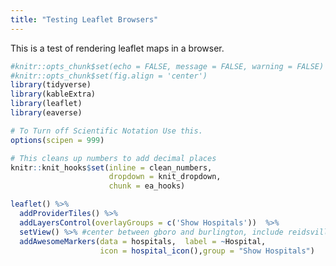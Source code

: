 ```yaml
---
title: "Testing Leaflet Browsers"
---
```


This is a test of rendering leaflet maps in a browser.

```r
#knitr::opts_chunk$set(echo = FALSE, message = FALSE, warning = FALSE)
#knitr::opts_chunk$set(fig.align = 'center')
library(tidyverse)
library(kableExtra)
library(leaflet)
library(eaverse)

# To Turn off Scientific Notation Use this.
options(scipen = 999)

# This cleans up numbers to add decimal places
knitr::knit_hooks$set(inline = clean_numbers,
                      dropdown = knit_dropdown,
                      chunk = ea_hooks)
```

```r

leaflet() %>% 
  addProviderTiles() %>% 
  addLayersControl(overlayGroups = c('Show Hospitals'))  %>%
  setView() %>% #center between gboro and burlington, include reidsville
  addAwesomeMarkers(data = hospitals,  label = ~Hospital,
                    icon = hospital_icon(),group = "Show Hospitals")

```
